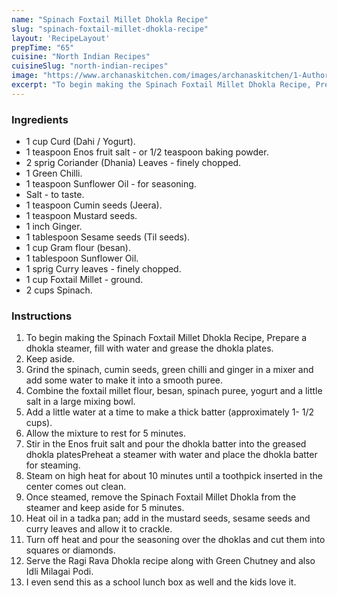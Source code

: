 ---
name: "Spinach Foxtail Millet Dhokla Recipe"
slug: "spinach-foxtail-millet-dhokla-recipe"
layout: 'RecipeLayout'
prepTime: "65"
cuisine: "North Indian Recipes"
cuisineSlug: "north-indian-recipes"
image: "https://www.archanaskitchen.com/images/archanaskitchen/1-Author/sibyl-archanaskitchen.com/Spinach_Foxtail_Millet_Dhokla_Recipe_.jpg"
excerpt: "To begin making the Spinach Foxtail Millet Dhokla Recipe, Prepare a dhokla steamer, fill with water and grease the dhokla plates"
---

### Ingredients

- 1 cup Curd (Dahi / Yogurt).
- 1 teaspoon Enos fruit salt - or 1/2 teaspoon baking powder.
- 2 sprig Coriander (Dhania) Leaves - finely chopped.
- 1 Green Chilli.
- 1 teaspoon Sunflower Oil - for seasoning.
- Salt - to taste.
- 1 teaspoon Cumin seeds (Jeera).
- 1 teaspoon Mustard seeds.
- 1 inch Ginger.
- 1 tablespoon Sesame seeds (Til seeds).
- 1 cup Gram flour (besan).
- 1 tablespoon Sunflower Oil.
- 1 sprig Curry leaves - finely chopped.
- 1 cup Foxtail Millet - ground.
- 2 cups Spinach.

### Instructions

1. To begin making the Spinach Foxtail Millet Dhokla Recipe, Prepare a dhokla steamer, fill with water and grease the dhokla plates.
1. Keep aside.
1. Grind the spinach, cumin seeds, green chilli and ginger in a mixer and add some water to make it into a smooth puree.
1. Combine the foxtail millet flour, besan, spinach puree, yogurt and a little salt in a large mixing bowl.
1. Add a little water at a time to make a thick batter (approximately 1- 1/2 cups).
1. Allow the mixture to rest for 5 minutes.
1. Stir in the Enos fruit salt and pour the dhokla batter into the greased dhokla platesPreheat a steamer with water and place the dhokla batter for steaming.
1. Steam on high heat for about 10 minutes until a toothpick inserted in the center comes out clean.
1. Once steamed, remove the Spinach Foxtail Millet Dhokla from the steamer and keep aside for 5 minutes.
1. Heat oil in a tadka pan; add in the mustard seeds, sesame seeds and curry leaves and allow it to crackle.
1. Turn off heat and pour the seasoning over the dhoklas and cut them into squares or diamonds.
1. Serve the Ragi Rava Dhokla recipe along with Green Chutney and also Idli Milagai Podi.
1. I even send this as a school lunch box as well and the kids love it.
